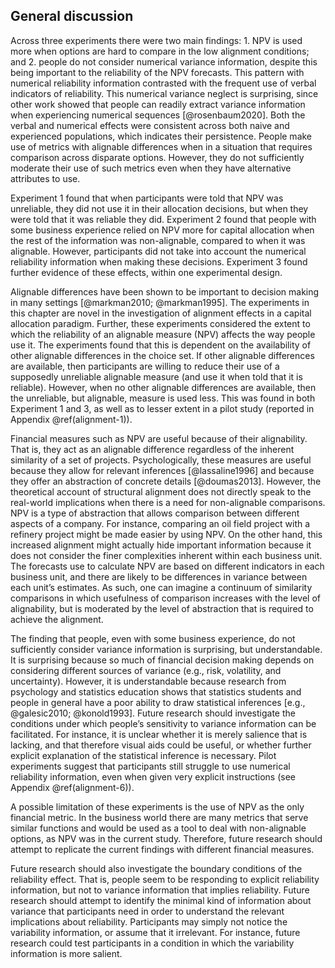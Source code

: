 ## General discussion

Across three experiments there were two main findings: 1. NPV is used more when
options are hard to compare in the low alignment conditions; and 2. people do
not consider numerical variance information, despite this being important to the
reliability of the NPV forecasts. This pattern with numerical reliability
information contrasted with the frequent use of verbal indicators of
reliability. This numerical variance neglect is surprising, since other work
showed that people can readily extract variance information when experiencing
numerical sequences [@rosenbaum2020]. Both the verbal and numerical effects were
consistent across both naive and experienced populations, which indicates their
persistence. People make use of metrics with alignable differences when in a
situation that requires comparison across disparate options. However, they do
not sufficiently moderate their use of such metrics even when they have
alternative attributes to use.

Experiment 1 found that when participants were told that NPV was unreliable,
they did not use it in their allocation decisions, but when they were told that
it was reliable they did. Experiment 2 found that people with some business
experience relied on NPV more for capital allocation when the rest of the
information was non-alignable, compared to when it was alignable. However,
participants did not take into account the numerical reliability information
when making these decisions. Experiment 3 found further evidence of these
effects, within one experimental design.

Alignable differences have been shown to be important to decision making in many
settings [@markman2010; @markman1995]. The experiments in this chapter are novel
in the investigation of alignment effects in a capital allocation paradigm.
Further, these experiments considered the extent to which the reliability of an
alignable measure (NPV) affects the way people use it. The experiments found
that this is dependent on the availability of other alignable differences in the
choice set. If other alignable differences are available, then participants are
willing to reduce their use of a supposedly unreliable alignable measure (and
use it when told that it is reliable). However, when no other alignable
differences are available, then the unreliable, but alignable, measure is used
less. This was found in both Experiment 1 and 3, as well as to lesser extent in
a pilot study (reported in Appendix \@ref(alignment-1)).

Financial measures such as NPV are useful because of their alignability. That
is, they act as an alignable difference regardless of the inherent similarity of
a set of projects. Psychologically, these measures are useful because they allow
for relevant inferences [@lassaline1996] and because they offer an abstraction
of concrete details [@doumas2013]. However, the theoretical account of
structural alignment does not directly speak to the real-world implications when
there is a need for non-alignable comparisons. NPV is a type of abstraction that
allows comparison between different aspects of a company. For instance,
comparing an oil field project with a refinery project might be made easier by
using NPV. On the other hand, this increased alignment might actually hide
important information because it does not consider the finer complexities
inherent within each business unit. The forecasts use to calculate NPV are based
on different indicators in each business unit, and there are likely to be
differences in variance between each unit's estimates. As such, one can imagine
a continuum of similarity comparisons in which usefulness of comparison
increases with the level of alignability, but is moderated by the level of
abstraction that is required to achieve the alignment.

The finding that people, even with some business experience, do not sufficiently
consider variance information is surprising, but understandable. It is
surprising because so much of financial decision making depends on considering
different sources of variance (e.g., risk, volatility, and uncertainty).
However, it is understandable because research from psychology and statistics
education shows that statistics students and people in general have a poor
ability to draw statistical inferences [e.g., @galesic2010; @konold1993]. Future
research should investigate the conditions under which people’s sensitivity to
variance information can be facilitated. For instance, it is unclear whether it
is merely salience that is lacking, and that therefore visual aids could be
useful, or whether further explicit explanation of the statistical inference is
necessary. Pilot experiments suggest that participants still struggle to use
numerical reliability information, even when given very explicit instructions
(see Appendix \@ref(alignment-6)).

A possible limitation of these experiments is the use of NPV as the only
financial metric. In the business world there are many metrics that serve
similar functions and would be used as a tool to deal with non-alignable
options, as NPV was in the current study. Therefore, future research should
attempt to replicate the current findings with different financial measures.

Future research should also investigate the boundary conditions of the
reliability effect. That is, people seem to be responding to explicit
reliability information, but not to variance information that implies
reliability. Future research should attempt to identify the minimal kind of
information about variance that participants need in order to understand the
relevant implications about reliability. Participants may simply not notice the
variability information, or assume that it irrelevant. For instance, future
research could test participants in a condition in which the variability
information is more salient.

\newpage

\printbibliography[segment=\therefsegment,heading=subbibintoc]
